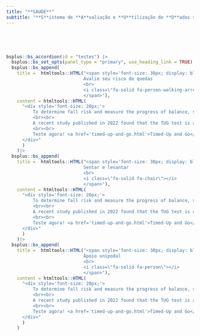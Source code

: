 ```yaml
---
title: "**SAUDE**"
subtitle: "**S**istema de **A**valiação e **U**tilização de **D**ados sobre **E**nvelhecimento"
---
```


<br>

<br>

```r
bsplus::bs_accordion(id = "testes") |>
  bsplus::bs_set_opts(panel_type = "primary", use_heading_link = TRUE) |>
  bsplus::bs_append(
    title =  htmltools::HTML("<span style='font-size: 30px; display: block; text-align: center; padding: 10px 30px 10px 30px;'>
                             Avalie seu risco de quedas
                             <br>
                             <i class=\"fa-solid fa-person-walking-arrow-right\"></i>
                             </span>"),
    content = htmltools::HTML(
      "<div style='font-size: 20px;'>
          To determine fall risk and measure the progress of balance, sit to stand and walking. Simple screening test that is a sensitive and specific measure of probability for falls among older adults.
          <br><br>
          A recent study published in 2022 found that the TUG test is a strong mortality predictor, displacing other established risk factors such as chronic diseases in geriatric populations of low and middle income countries. 
          <br><br>
          Teste agora! <a href='timed-up-and-go.html'>Timed-Up and Go</a>
      </div>"
      )
    )|>
  bsplus::bs_append(
    title =  htmltools::HTML("<span style='font-size: 30px; display: block; text-align: center; padding: 10px 30px 10px 30px;'>
                             Sentar e levantar
                             <br>
                             <i class=\"fa-solid fa-chair\"></i>
                             </span>"),
    content = htmltools::HTML(
      "<div style='font-size: 20px;'>
          To determine fall risk and measure the progress of balance, sit to stand and walking. Simple screening test that is a sensitive and specific measure of probability for falls among older adults.
          <br><br>
          A recent study published in 2022 found that the TUG test is a strong mortality predictor, displacing other established risk factors such as chronic diseases in geriatric populations of low and middle income countries. 
          <br><br>
          Teste agora! <a href='timed-up-and-go.html'>Timed-Up and Go</a>
      </div>"
      )
    )|>
  bsplus::bs_append(
    title =  htmltools::HTML("<span style='font-size: 30px; display: block; text-align: center; padding: 10px 30px 10px 30px;'>
                             Apoio unipodal
                             <br>
                             <i class=\"fa-solid fa-person\"></i>
                             </span>"),
    content = htmltools::HTML(
      "<div style='font-size: 20px;'>
          To determine fall risk and measure the progress of balance, sit to stand and walking. Simple screening test that is a sensitive and specific measure of probability for falls among older adults.
          <br><br>
          A recent study published in 2022 found that the TUG test is a strong mortality predictor, displacing other established risk factors such as chronic diseases in geriatric populations of low and middle income countries. 
          <br><br>
          Teste agora! <a href='timed-up-and-go.html'>Timed-Up and Go</a>
      </div>"
      )
    )
```
